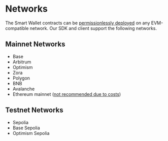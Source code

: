 
# Networks
The Smart Wallet contracts can be [permissionlessly deployed](https://github.com/coinbase/smart-wallet/tree/main?tab=readme-ov-file#deployments) on any EVM-compatible network.
Our SDK and client support the following networks.

## Mainnet Networks
- Base
- Arbitrum
- Optimism
- Zora 
- Polygon 
- BNB
- Avalanche
- Ethereum mainnet ([not recommended due to costs](/identity/smart-wallet/faq/why-does-it-cost-more-on-ethereum-l1))

## Testnet Networks
- Sepolia 
- Base Sepolia
- Optimism Sepolia

